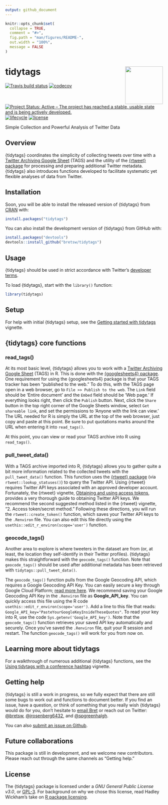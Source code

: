 ```yaml
---
output: github_document
---
```


<!-- README.md is generated from README.Rmd. Please edit that file -->

```r
knitr::opts_chunk$set(
  collapse = TRUE,
  comment = "#>",
  fig.path = "man/figures/README-",
  out.width = "100%",
  message = FALSE
)
```

# tidytags <img src="man/figures/tidytags-logo.png" align="right" width="120" />

  [![Travis build status](https://travis-ci.com/bretsw/tidytags.svg?branch=master)](https://travis-ci.com/bretsw/tidytags)
[![codecov](https://codecov.io/gh/bretsw/tidytags/branch/master/graph/badge.svg)](https://codecov.io/gh/bretsw/tidytags)
  [![Project Status: Active – The project has reached a stable, usable state and is being actively developed.](https://www.repostatus.org/badges/latest/active.svg)](https://www.repostatus.org/#active)
   [![lifecycle](https://img.shields.io/badge/lifecycle-maturing-blue.svg)](https://www.tidyverse.org/lifecycle/#maturing)
   [![license](https://img.shields.io/badge/license-GPL3-9cf.svg)](https://www.gnu.org/licenses/gpl.html)

Simple Collection and Powerful Analysis of Twitter Data

## Overview

{tidytags} coordinates the simplicity of collecting tweets over time with a [Twitter Archiving Google Sheet](https://tags.hawksey.info/) (TAGS) and the utility of the [{rtweet} package](https://rtweet.info/) for processing and preparing additional Twitter metadata. {tidytags} also introduces functions developed to facilitate systematic yet flexible analyses of data from Twitter.

## Installation

Soon, you will be able to install the released version of {tidytags} from [CRAN](https://CRAN.R-project.org) with:

```r
install.packages("tidytags")
```

You can also install the development version of {tidytags} from GitHub with:

```r
install.packages("devtools")
devtools::install_github("bretsw/tidytags")
```

## Usage

{tidytags} should be used in strict accordance with Twitter's [developer terms](https://developer.twitter.com/en/developer-terms/more-on-restricted-use-cases).

To load {tidytags}, start with the `library()` function:

```r
library(tidytags)
```

## Setup

For help with initial {tidytags} setup, see the [Getting started with tidytags](https://bretsw.github.io/tidytags/articles/setup.html) vignette.

## {tidytags} core functions

### read_tags()

At its most basic level, {tidytags} allows you to work with a [Twitter Archiving Google Sheet](https://tags.hawksey.info/) (TAGS) in R. This is done with the [{googlesheets4} package](https://CRAN.R-project.org/package=googlesheets4). One requirement for using the {googlesheets4} package is that your TAGS tracker has been "published to the web." To do this, with the TAGS page open in a web browser, go to `File >> Publish to the web`. The `Link` field should be 'Entire document' and the `Embed` field should be 'Web page.' If everything looks right, then click the `Publish` button. Next, click the `Share` button in the top right corner of the Google Sheets window, select `Get shareable link`, and set the permissions to 'Anyone with the link can view.' The URL needed for R is simply the URL at the top of the web browser, just copy and paste at this point. Be sure to put quotations marks around the URL when entering it into `read_tags()`.

At this point, you can view or read your TAGS archive into R using `read_tags()`.

### pull_tweet_data()

With a TAGS archive imported into R, {tidytags} allows you to gather quite a bit more information related to the collected tweets with the `pull_tweet_data()` function. This function uses the [{rtweet} package](https://rtweet.info/) (via `rtweet::lookup_statuses()`) to query the Twitter API. Using {rtweet} requires Twitter API keys associated with an approved developer account. Fortunately, the {rtweet} vignette, [Obtaining and using access tokens](https://rtweet.info/articles/auth.html), provides a very thorough guide to obtaining Twitter API keys. We recommend the second suggested method listed in the {rtweet} vignette, "2. Access token/secret method." Following these directions, you will run the `rtweet::create_token()` function, which saves your Twitter API keys to the `.Renviron` file. You can also edit this file directly using the `usethis::edit_r_environ(scope='user')` function.

### geocode_tags()

Another area to explore is where tweeters in the dataset are from (or, at least, the location they self-identify in their Twitter profiles). {tidytags} makes this straightforward with the `geocode_tags()` function. Note that `geocode_tags()` should be used after additional metadata has been retrieved with `tidytags::pull_tweet_data()`.

The `geocode_tags()` function pulls from the Google Geocoding API, which requires a Google Geocoding API Key. You can easily secure a key through Google Cloud Platform; [read more here](https://developers.google.com/maps/documentation/geocoding/get-api-key). We recommend saving your Google Geocoding API Key in the `.Renviron` file as **Google_API_key**. You can quickly access this file using the R code `usethis::edit_r_environ(scope='user')`. Add a line to this file that reads: `Google_API_key="PasteYourGoogleKeyInsideTheseQuotes"`. To read your key into R, use the code `Sys.getenv('Google_API_key')`. Note that the `geocode_tags()` function retrieves your saved API key automatically and securely. Once you've saved the `.Renviron` file, quit your R session and restart. The function `geocode_tags()` will work for you from now on.

## Learning more about tidytags

For a walkthrough of numerous additional {tidytags} functions, see the [Using tidytags with a conference hashtag](https://bretsw.github.io/tidytags/articles/tidytags-with-conf-hashtags.html) vignette.

## Getting help

{tidytags} is still a work in progress, so we fully expect that there are still some bugs to work out and functions to document better. If you find an issue, have a question, or think of something that you really wish {tidytags} would do for you, don't hesitate to [email Bret](mailto:bret@bretsw.com) or reach out on Twitter: [@bretsw](https://twitter.com/bretsw), [@jrosenberg6432](https://twitter.com/jrosenberg6432), and [@spgreenhalgh](https://twitter.com/spgreenhalgh).

You can also [submit an issue on Github](https://github.com/bretsw/tidytags/issues/).

## Future collaborations

This package is still in development, and we welcome new contributors. Please reach out through the same channels as "Getting help."

## License

The {tidytags} package is licensed under a *GNU General Public License v3.0*, or [GPL-3](https://choosealicense.com/licenses/lgpl-3.0/). For background on why we chose this license, read Hadley Wickham's take on [R package licensing](http://r-pkgs.had.co.nz/description.html#license).
